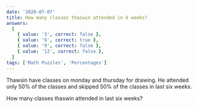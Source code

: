 ```yaml
---
date: '2020-07-07'
title: How many classes thaswin attended in 6 weeks?
answers:
  [
    { value: '3', correct: false },
    { value: '6', correct: true },
    { value: '9', correct: false },
    { value: '12', correct: false },
  ]
tags: ['Math Puzzles', 'Percentages']
---
```


Thawsin have classes on monday and thursday for drawing. He attended only 50% of the classes and skipped 50% of the classes in last six weeks.

How many classes thaswin attended in last six weeks?
